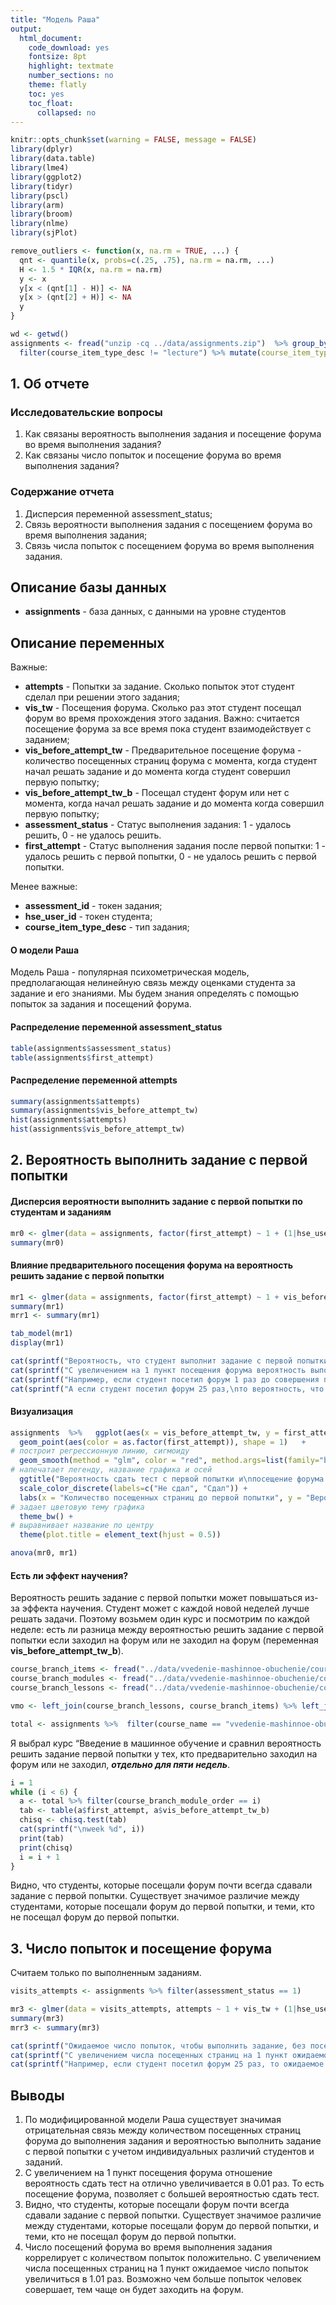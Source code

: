 ```yaml
---
title: "Модель Раша"
output:
  html_document:
    code_download: yes
    fontsize: 8pt
    highlight: textmate
    number_sections: no
    theme: flatly
    toc: yes
    toc_float:
      collapsed: no
---
```


```r
knitr::opts_chunk$set(warning = FALSE, message = FALSE)
library(dplyr)
library(data.table)
library(lme4)
library(ggplot2)
library(tidyr)
library(pscl)
library(arm)
library(broom)
library(nlme)
library(sjPlot)

remove_outliers <- function(x, na.rm = TRUE, ...) {
  qnt <- quantile(x, probs=c(.25, .75), na.rm = na.rm, ...)
  H <- 1.5 * IQR(x, na.rm = na.rm)
  y <- x
  y[x < (qnt[1] - H)] <- NA
  y[x > (qnt[2] + H)] <- NA
  y
}

```

```r
wd <- getwd()
assignments <- fread("unzip -cq ../data/assignments.zip")  %>% group_by(course_name) %>%
  filter(course_item_type_desc != "lecture") %>% mutate(course_item_type_desc = factor(course_item_type_desc), vis_before_attempt_tw_b = ifelse(vis_before_attempt_tw==0, 0, 1))

```


## 1. Об отчете

### Исследовательские вопросы

  1. Как связаны вероятность выполнения задания и посещение форума во время выполнения задания?
  2. Как связаны число попыток и посещение форума во время выполнения задания?

### Содержание отчета
 
  1. Дисперсия переменной assessment_status;
  2. Связь вероятности выполнения задания с посещением форума во время выполнения задания;
  3. Связь числа попыток с посещением форума во время выполнения задания.

  
## Описание базы данных

  - **assignments** - база данных, с данными на уровне студентов
  
## Описание переменных
 
Важные: 

  - **attempts** - Попытки за задание. Сколько попыток этот студент сделал при решении этого задания;
  - **vis_tw** - Посещения форума. Сколько раз этот студент посещал форум во время прохождения этого задания. Важно: считается посещение форума за все время пока студент взаимодействует с заданием;
  - **vis_before_attempt_tw** - Предварительное посещение форума - количество посещенных страниц форума с момента, когда студент начал решать задание и до момента когда студент совершил первую попытку;
  - **vis_before_attempt_tw_b** - Посещал студент форум или нет с момента, когда начал решать задание и до момента когда совершил первую попытку;
  - **assessment_status** - Статус выполнения задания: 1 - удалось решить, 0 - не удалось решить.
  - **first_attempt** - Статус выполнения задания после первой попытки: 1 - удалось решить с первой попытки, 0 - не удалось решить с первой попытки.

Менее важные:

  - **assessment_id** - токен задания;
  - **hse_user_id** - токен студента;
  - **course_item_type_desc** - тип задания;


#### О модели Раша

Модель Раша - популярная психометрическая модель, предполагающая нелинейную связь между оценками студента за задание и его знаниями.
Мы будем знания определять с помощью попыток за задания и посещений форума.

#### Распределение переменной assessment_status

```r
table(assignments$assessment_status)
table(assignments$first_attempt)
```
#### Распределение переменной attempts

```r
summary(assignments$attempts)
summary(assignments$vis_before_attempt_tw)
hist(assignments$attempts)
hist(assignments$vis_before_attempt_tw)
```

## 2. Вероятность выполнить задание с первой попытки

#### Дисперсия вероятности выполнить задание с первой попытки по студентам и заданиям

```r
mr0 <- glmer(data = assignments, factor(first_attempt) ~ 1 + (1|hse_user_id) + (1|course_item_name), family = "binomial")
summary(mr0)
```

####  Влияние предварительного посещения форума на вероятность решить задание с первой попытки

```r
mr1 <- glmer(data = assignments, factor(first_attempt) ~ 1 + vis_before_attempt_tw  + (1|hse_user_id) + (1|course_item_name), family = "binomial")
summary(mr1)
mrr1 <- summary(mr1)
```

```r
tab_model(mr1)
display(mr1)
```



```r
cat(sprintf("Вероятность, что студент выполнит задание с первой попытки, если до первой попытки он не посещал форум, равна %.2f.\n", invlogit(mrr1$coefficients[1])))
cat(sprintf("С увеличением на 1 пункт посещения форума вероятность выполнить задание с первой попытки изменится в %.2f раз.\n\n", invlogit(mrr1$coefficients[1] + mrr1$coefficients[2]*6) - invlogit(mrr1$coefficients[1] + mrr1$coefficients[2]*5)))
cat(sprintf("Например, если студент посетил форум 1 раз до совершения попытки,\nто вероятность, что студент выполнит задание будет равна %.2f\n\n", invlogit(mrr1$coefficients[1] + mrr1$coefficients[2])))
cat(sprintf("А если студент посетил форум 25 раз,\nто вероятность, что студент выполнит задание будет равна %.2f\n\n", invlogit(mrr1$coefficients[1] + mrr1$coefficients[2]* 25)))
```


####  Визуализация

```r
assignments  %>%   ggplot(aes(x = vis_before_attempt_tw, y = first_attempt)) +
  geom_point(aes(color = as.factor(first_attempt)), shape = 1)   +  
# построит регрессионную линию, сигмоиду
  geom_smooth(method = "glm", color = "red", method.args=list(family="binomial")) +   
# напечатает легенду, название графика и осей  
  ggtitle("Вероятность сдать тест с первой попытки и\nпосещение форума до первой попытки") +
  scale_color_discrete(labels=c("Не сдал", "Сдал")) +
  labs(x = "Количество посещенных страниц до первой попытки", y = "Вероятность сдать тест с первой попытки", color = "Первая попытка") +
# задает цветовую тему графика
  theme_bw() +  
# выравнивает название по центру
  theme(plot.title = element_text(hjust = 0.5))

```

```r
anova(mr0, mr1)
```


#### Есть ли эффект научения?

Вероятность решить задание с первой попытки может повышаться из-за эффекта научения. Студент может с каждой новой неделей лучше решать задачи. Поэтому возьмем один курс и посмотрим по каждой неделе: есть ли разница между вероятностью решить задание с первой попытки если заходил на форум или не заходил на форум (переменная **vis_before_attempt_tw_b**).


```r

course_branch_items <- fread("../data/vvedenie-mashinnoe-obuchenie/course_branch_items.csv") %>% dplyr::select(course_lesson_id, course_item_id, course_branch_item_name, is_graded)
course_branch_modules <- fread("../data/vvedenie-mashinnoe-obuchenie/course_branch_modules.csv") %>% dplyr::select(course_module_id, course_branch_module_order, course_branch_module_name)
course_branch_lessons <- fread("../data/vvedenie-mashinnoe-obuchenie/course_branch_lessons.csv") %>% dplyr::select(-course_branch_id)

vmo <- left_join(course_branch_lessons, course_branch_items) %>% left_join(., course_branch_modules) 

total <- assignments %>%  filter(course_name == "vvedenie-mashinnoe-obuchenie") %>% dplyr::select(course_item_id,  course_item_name, hse_user_id, vis_before_attempt_tw_b, first_attempt) %>%  left_join(., vmo, by="course_item_id") %>% mutate(first_attempt = recode(first_attempt, `1` = "pass", `0` = "fail"), vis_before_attempt_tw_b = recode(vis_before_attempt_tw_b, `1` = "visites", `0` = "not_visited"))


```

Я выбрал курс "Введение в машинное обучение и сравнил вероятность решить задание первой попытки у тех, кто предварительно заходил на форум или не заходил, ***отдельно для пяти недель***. 


```r
i = 1
while (i < 6) {
  a <- total %>% filter(course_branch_module_order == i) 
  tab <- table(a$first_attempt, a$vis_before_attempt_tw_b)
  chisq <- chisq.test(tab)
  cat(sprintf("\nweek %d", i))
  print(tab)
  print(chisq)
  i = i + 1 
}

```


Видно, что студенты, которые посещали форум почти всегда сдавали задание с первой попытки. Существует значимое различие между студентами, которые посещали форум до первой попытки, и теми, кто не посещал форум до первой попытки. 

## 3. Число попыток и посещение форума

Считаем только по выполненным заданиям.

```r
visits_attempts <- assignments %>% filter(assessment_status == 1)

```

```r
mr3 <- glmer(data = visits_attempts, attempts ~ 1 + vis_tw + (1|hse_user_id) + (1|course_item_name), family = "poisson")
summary(mr3)
mrr3 <- summary(mr3)
```

```r
cat(sprintf("Ожидаемое число попыток, чтобы выполнить задание, без посещения форума равно %.2f.\n", exp(mrr3$coefficients[1])))
cat(sprintf("С увеличением числа посещенных страниц на 1 пункт ожидаемое число попыток увеличиться в %.2f раз, т.е. на %d %%.\n", exp(mrr3$coefficients[2]), round(exp(mrr3$coefficients[2] - 1)) * 100, digits = 0))
cat(sprintf("Например, если студент посетил форум 25 раз, то ожидаемое число попыток, которое он сделает равно %.5f.\n\n", exp(mrr3$coefficients[1] + mrr3$coefficients[2]* 25) ))
```


## Выводы

  1. По модифицированной модели Раша существует значимая отрицательная связь между количеством посещенных страниц форума до выполнения задания и вероятностью выполнить задание c первой попытки с учетом индивидуальных различий студентов и заданий.
  2.  С увеличением на 1 пункт посещения форума отношение вероятность сдать тест на отлично увеличивается в 0.01 раз. То есть посещение форума, позволяет с большей вероятностью сдать тест.
  3. Видно, что студенты, которые посещали форум почти всегда сдавали задание с первой попытки. Существует значимое различие между студентами, которые посещали форум до первой попытки, и теми, кто не посещал форум до первой попытки. 
  4. Число посещений форума во время выполнения задания коррелирует с количеством попыток положительно. С увеличением числа посещенных страниц на 1 пункт ожидаемое число попыток увеличиться в 1.01 раз. Возможно чем больше попыток человек совершает, тем чаще он будет заходить на форум.
  




